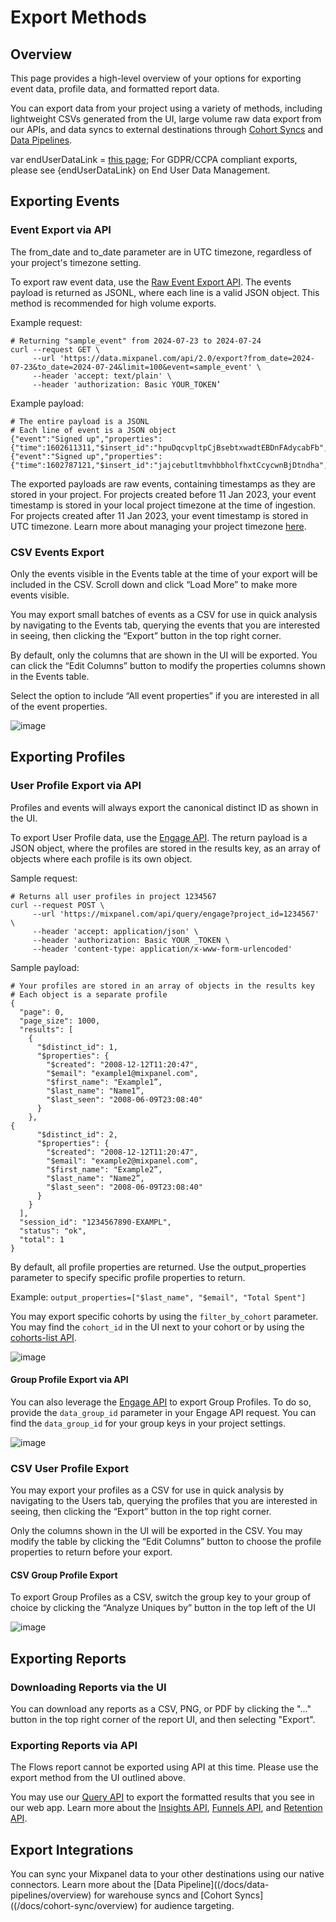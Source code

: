 
# Export Methods

## Overview

This page provides a high-level overview of your options for exporting event data, profile data, and formatted report data.

You can export data from your project using a variety of methods, including lightweight CSVs generated from the UI, large volume raw data export from our APIs, and data syncs to external destinations through [Cohort Syncs](/docs/cohort-sync/overview) and [Data Pipelines](/docs/data-pipelines/overview).

var endUserDataLink = <a href="https://docs.mixpanel.com/docs/privacy/end-user-data-management">this page</a>;
<Callout type="info">
  For GDPR/CCPA compliant exports, please see {endUserDataLink} on End User Data Management.
</Callout>

## Exporting Events

### Event Export via API

<Callout type="warning">
  The from_date and to_date parameter are in UTC timezone, regardless of your project's timezone setting.
</Callout>

To export raw event data, use the [Raw Event Export API](https://developer.mixpanel.com/reference/raw-event-export). The events payload is returned as JSONL, where each line is a valid JSON object. This method is recommended for high volume exports.

Example request:

```
# Returning "sample_event" from 2024-07-23 to 2024-07-24
curl --request GET \
     --url 'https://data.mixpanel.com/api/2.0/export?from_date=2024-07-23&to_date=2024-07-24&limit=100&event=sample_event' \
     --header 'accept: text/plain' \
     --header 'authorization: Basic YOUR_TOKEN’
```

Example payload:

```
# The entire payload is a JSONL
# Each line of event is a JSON object
{"event":"Signed up","properties":{"time":1602611311,"$insert_id":"hpuDqcvpltpCjBsebtxwadtEBDnFAdycabFb","mp_processing_time_ms":1602625711874}}
{"event":"Signed up","properties":{"time":1602787121,"$insert_id":"jajcebutltmvhbbholfhxtCcycwnBjDtndha","mp_processing_time_ms":1602801521561}}

```

The exported payloads are raw events, containing timestamps as they are stored in your project. For projects created before 11 Jan 2023, your event timestamp is stored in your local project timezone at the time of ingestion. For projects created after 11 Jan 2023, your event timestamp is stored in UTC timezone. Learn more about managing your project timezone [here](/docs/orgs-and-projects/managing-projects#manage-timezones-for-projects).

### CSV Events Export

<Callout type="warning">
  Only the events visible in the Events table at the time of your export will be included in the CSV. Scroll down and click “Load More” to make more events visible.
</Callout>

You may export small batches of events as a CSV for use in quick analysis by navigating to the Events tab, querying the events that you are interested in seeing, then clicking the “Export” button in the top right corner.

By default, only the columns that are shown in the UI will be exported. You can click the “Edit Columns” button to modify the properties columns shown in the Events table.

Select the option to include “All event properties” if you are interested in all of the event properties.

![image](/event-csv-export-settings.png)

## Exporting Profiles

### User Profile Export via API

<Callout type="info">
  Profiles and events will always export the canonical distinct ID as shown in the UI.
</Callout>

To export User Profile data, use the [Engage API](https://developer.mixpanel.com/reference/engage-query). The return payload is a JSON object, where the profiles are stored in the results key, as an array of objects where each profile is its own object.

Sample request:

```
# Returns all user profiles in project 1234567 
curl --request POST \
     --url 'https://mixpanel.com/api/query/engage?project_id=1234567' \
     --header 'accept: application/json' \
     --header 'authorization: Basic YOUR _TOKEN \
     --header 'content-type: application/x-www-form-urlencoded'
```

Sample payload:

```
# Your profiles are stored in an array of objects in the results key
# Each object is a separate profile
{
  "page": 0,
  "page_size": 1000,
  "results": [
    {
      "$distinct_id": 1,
      "$properties": {
        "$created": "2008-12-12T11:20:47",
        "$email": "example1@mixpanel.com",
        "$first_name": "Example1”,
        "$last_name": "Name1”,
        "$last_seen": "2008-06-09T23:08:40"
      }
    },
{
      "$distinct_id": 2,
      "$properties": {
        "$created": "2008-12-12T11:20:47",
        "$email": "example2@mixpanel.com",
        "$first_name": "Example2”,
        "$last_name": "Name2”,
        "$last_seen": "2008-06-09T23:08:40"
      }
    }
  ],
  "session_id": "1234567890-EXAMPL",
  "status": "ok",
  "total": 1
}
```

By default, all profile properties are returned. Use the output_properties parameter to specify specific profile properties to return.

Example: `output_properties=["$last_name", "$email", "Total Spent"]`

You may export specific cohorts by using the `filter_by_cohort` parameter. You may find the `cohort_id` in the UI next to your cohort or by using the [cohorts-list API](https://developer.mixpanel.com/reference/cohorts-list).

![image](/cohort-id-viz.png)

#### Group Profile Export via API

You can also leverage the [Engage API](https://developer.mixpanel.com/reference/engage-query) to export Group Profiles. To do so, provide  the `data_group_id` parameter in your Engage API request. You can find the `data_group_id` for your group keys in your project settings.

![image](/data_group_id_project_settings.png)

### CSV User Profile Export

You may export your profiles as a CSV for use in quick analysis by navigating to the Users tab, querying the profiles that you are interested in seeing, then clicking the “Export” button in the top right corner.

Only the columns shown in the UI will be exported in the CSV. You may modify the table by clicking the “Edit Columns” button to choose the profile properties to return before your export.

#### CSV Group Profile Export

To export Group Profiles as a CSV, switch the group key to your group of choice by clicking the “Analyze Uniques by” button in the top left of the UI

![image](/switch_group_key.png)

## Exporting Reports
### Downloading Reports via the UI
You can download any reports as a CSV, PNG, or PDF by clicking the "..." button in the top right corner of the report UI, and then selecting "Export".

### Exporting Reports via API
<Callout type="info">
  The Flows report cannot be exported using API at this time. Please use the export method from the UI outlined above.
</Callout>

You may use our [Query API](https://developer.mixpanel.com/reference/query-api) to export the formatted results that you see in our web app. Learn more about the [Insights API](https://developer.mixpanel.com/reference/insights-query), [Funnels API](https://developer.mixpanel.com/reference/funnels-query), and [Retention API](https://developer.mixpanel.com/reference/retention-query).

## Export Integrations

You can sync your Mixpanel data to your other destinations using our native connectors. Learn more about the [Data Pipeline]((/docs/data-pipelines/overview) for warehouse syncs and [Cohort Syncs]((/docs/cohort-sync/overview) for audience targeting.
